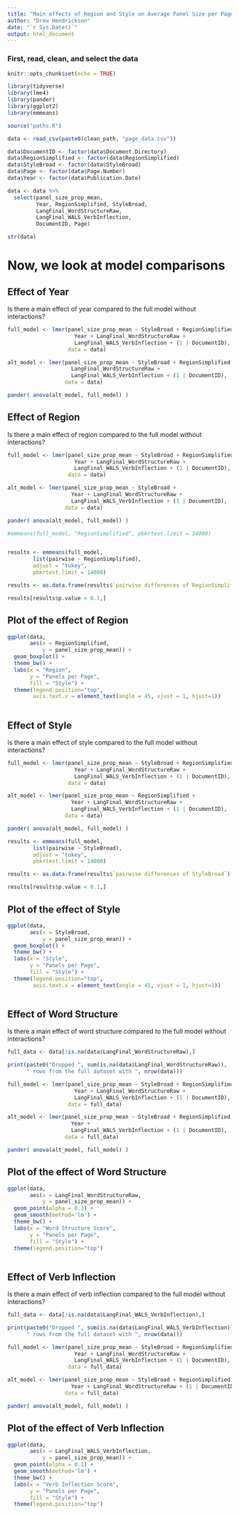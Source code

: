```yaml
---
title: "Main effects of Region and Style on Average Panel Size per Page"
author: "Drew Hendrickson"
date: "`r Sys.Date()`"
output: html_document
---
```


### First, read, clean, and select the data

```r
knitr::opts_chunk$set(echo = TRUE)
```

```r

library(tidyverse)
library(lme4)
library(pander)
library(ggplot2)
library(emmeans)


```




```r



source("paths.R")

data <- read_csv(paste0(clean_path, "page_data.csv"))

data$DocumentID <- factor(data$Document.Directory)
data$RegionSimplified <- factor(data$RegionSimplified)
data$StyleBroad <- factor(data$StyleBroad)
data$Page <- factor(data$Page.Number)
data$Year <- factor(data$Publication.Date)

```

```r

data <- data %>%
  select(panel_size_prop_mean, 
         Year, RegionSimplified, StyleBroad,
         LangFinal_WordStructureRaw,
         LangFinal_WALS_VerbInflection,
         DocumentID, Page)

str(data)

```

# Now, we look at model comparisons



## Effect of Year

Is there a main effect of year compared to the full model without interactions?

```r

full_model <- lmer(panel_size_prop_mean ~ StyleBroad + RegionSimplified + 
                     Year + LangFinal_WordStructureRaw + 
                     LangFinal_WALS_VerbInflection + (1 | DocumentID),
                   data = data)

alt_model <- lmer(panel_size_prop_mean ~ StyleBroad + RegionSimplified + 
                    LangFinal_WordStructureRaw + 
                    LangFinal_WALS_VerbInflection + (1 | DocumentID),
                  data = data)

pander( anova(alt_model, full_model) )

```

## Effect of Region

Is there a main effect of region compared to the full model without interactions?

```r

full_model <- lmer(panel_size_prop_mean ~ StyleBroad + RegionSimplified + 
                     Year + LangFinal_WordStructureRaw + 
                     LangFinal_WALS_VerbInflection + (1 | DocumentID),
                   data = data)

alt_model <- lmer(panel_size_prop_mean ~ StyleBroad + 
                    Year + LangFinal_WordStructureRaw + 
                    LangFinal_WALS_VerbInflection + (1 | DocumentID),
                  data = data)

pander( anova(alt_model, full_model) )

```


```r

#emmeans(full_model, "RegionSimplified", pbkrtest.limit = 14000)


results <- emmeans(full_model,
        list(pairwise ~ RegionSimplified),
        adjust = "tukey",
        pbkrtest.limit = 14000)

results <- as.data.frame(results$`pairwise differences of RegionSimplified`)

results[results$p.value < 0.1,]

```

## Plot of the effect of Region


```r

ggplot(data,
       aes(x = RegionSimplified, 
           y = panel_size_prop_mean)) +
  geom_boxplot() +
  theme_bw() +
  labs(x = "Region",
       y = "Panels per Page",
       fill = "Style") +
  theme(legend.position="top",
        axis.text.x = element_text(angle = 45, vjust = 1, hjust=1))
  

```

## Effect of Style

Is there a main effect of style compared to the full model without interactions?

```r

full_model <- lmer(panel_size_prop_mean ~ StyleBroad + RegionSimplified + 
                     Year + LangFinal_WordStructureRaw + 
                     LangFinal_WALS_VerbInflection + (1 | DocumentID),
                   data = data)

alt_model <- lmer(panel_size_prop_mean ~ RegionSimplified + 
                    Year + LangFinal_WordStructureRaw + 
                    LangFinal_WALS_VerbInflection + (1 | DocumentID),
                  data = data)

pander( anova(alt_model, full_model) )

```

```r

results <- emmeans(full_model,
        list(pairwise ~ StyleBroad),
        adjust = "tukey",
        pbkrtest.limit = 14000)

results <- as.data.frame(results$`pairwise differences of StyleBroad`)

results[results$p.value < 0.1,]

```

## Plot of the effect of Style


```r

ggplot(data,
       aes(x = StyleBroad, 
           y = panel_size_prop_mean)) +
  geom_boxplot() +
  theme_bw() +
  labs(x = "Style",
       y = "Panels per Page",
       fill = "Style") +
  theme(legend.position="top",
        axis.text.x = element_text(angle = 45, vjust = 1, hjust=1))
  

```



############


## Effect of Word Structure

Is there a main effect of word structure compared to the full model without interactions?

```r

full_data <- data[!is.na(data$LangFinal_WordStructureRaw),]

print(paste0("Dropped ", sum(is.na(data$LangFinal_WordStructureRaw)),
      " rows from the full dataset with ", nrow(data)))

full_model <- lmer(panel_size_prop_mean ~ StyleBroad + RegionSimplified + 
                     Year + LangFinal_WordStructureRaw + 
                     LangFinal_WALS_VerbInflection + (1 | DocumentID),
                   data = full_data)

alt_model <- lmer(panel_size_prop_mean ~ StyleBroad + RegionSimplified + 
                    Year +  
                    LangFinal_WALS_VerbInflection + (1 | DocumentID),
                  data = full_data)

pander( anova(alt_model, full_model) )

```


## Plot of the effect of Word Structure


```r

ggplot(data,
       aes(x = LangFinal_WordStructureRaw, 
           y = panel_size_prop_mean)) +
  geom_point(alpha = 0.3) +
  geom_smooth(method='lm') + 
  theme_bw() +
  labs(x = "Word Structure Score",
       y = "Panels per Page",
       fill = "Style") +
  theme(legend.position="top")
  

```


############


## Effect of Verb Inflection

Is there a main effect of verb inflection compared to the full model without interactions?

```r

full_data <- data[!is.na(data$LangFinal_WALS_VerbInflection),]

print(paste0("Dropped ", sum(is.na(data$LangFinal_WALS_VerbInflection)),
      " rows from the full dataset with ", nrow(data)))

full_model <- lmer(panel_size_prop_mean ~ StyleBroad + RegionSimplified + 
                     Year + LangFinal_WordStructureRaw + 
                     LangFinal_WALS_VerbInflection + (1 | DocumentID),
                   data = full_data)

alt_model <- lmer(panel_size_prop_mean ~ StyleBroad + RegionSimplified + 
                    Year + LangFinal_WordStructureRaw + (1 | DocumentID),
                  data = full_data)

pander( anova(alt_model, full_model) )

```


## Plot of the effect of Verb Inflection


```r

ggplot(data,
       aes(x = LangFinal_WALS_VerbInflection, 
           y = panel_size_prop_mean)) +
  geom_point(alpha = 0.1) +
  geom_smooth(method='lm') + 
  theme_bw() +
  labs(x = "Verb Inflection Score",
       y = "Panels per Page",
       fill = "Style") +
  theme(legend.position="top")
  

```

